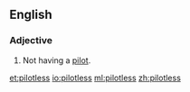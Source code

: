 ==English==

===Adjective===
{{en-adj|-}}

# Not having a [[pilot]].

[[et:pilotless]]
[[io:pilotless]]
[[ml:pilotless]]
[[zh:pilotless]]
